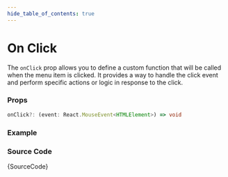 ```yaml
---
hide_table_of_contents: true
---
```



# On Click

The `onClick` prop allows you to define a custom function that will be called when the menu item is clicked. It provides a way to handle the click event and perform specific actions or logic in response to the click.

### Props

```ts noCopy
onClick?: (event: React.MouseEvent<HTMLElement>) => void
```

### Example

<IframeWindow url='http://localhost:3000/en/menu-examples/vertical-menu/menu-item/on-click' />

### Source Code

<TsToJsCodeSnippet>{SourceCode}</TsToJsCodeSnippet>
